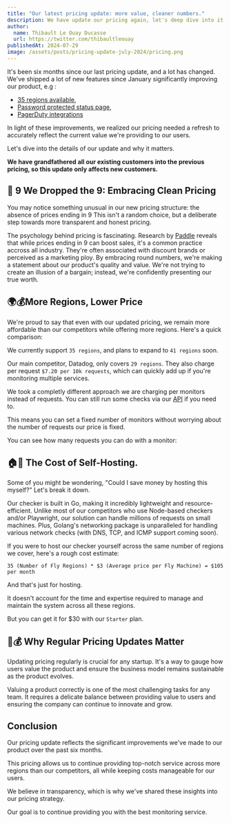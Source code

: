 ```yaml
---
title: "Our latest pricing update: more value, cleaner numbers."
description: We have update our pricing again, let's deep dive into it.
author:
  name: Thibault Le Ouay Ducasse
  url: https://twitter.com/thibaultleouay
publishedAt: 2024-07-29
image: /assets/posts/pricing-update-july-2024/pricing.png
---
```



It's been six months since our last pricing update, and a lot has changed. We've shipped a lot of new features  since January significantly improving our product, e.g :
- [35 regions available](/changelog/more-regions),
- [Password protected status page](changelog/password-protected-status-page),
- [PagerDuty integrations](/changelog/pagerduty-integration)


In light of these improvements, we realized our pricing needed a refresh to accurately reflect the current value we're providing to our users.

Let's dive into the details of our update and why it matters.

**We have grandfathered all our existing customers into the previous pricing, so this update only affects new customers.**

## 🫳 9 We Dropped the 9: Embracing Clean Pricing

You may notice something unusual in our new pricing structure: the absence of prices ending in 9 This isn't a random choice, but a deliberate step towards more transparent and honest pricing.

The psychology behind pricing is fascinating. Research by [Paddle](https://www.paddle.com/blog/end-prices-in-9s) reveals that while prices ending in 9 can boost sales, it's a common practice accross all industry. They're often associated with discount brands or perceived as a marketing ploy. By embracing round numbers, we're making a statement about our product's quality and value. We're not trying to create an illusion of a bargain; instead, we're confidently presenting our true worth.

## 🌍💰More Regions, Lower Price

We're proud to say that even with our updated pricing, we remain more affordable than our competitors while offering more regions. Here's a quick comparison:

We currently support `35 regions`, and plans to expand to `41 regions` soon.

Our main competitor, Datadog, only covers `29 regions`. They also charge per request `$7.20 per 10k requests`, which can quickly add up if you're monitoring multiple services.

We took a completly different approach we are charging per monitors instead of requests. You can still run some checks via our [API](https://docs.openstatus.dev/api-reference/check/post-check) if you need to.

This means you can set a fixed number of monitors without worrying about the number of requests our price is fixed.

You can see how many requests you can do with a monitor:

<PricingSlider />


## 🏠💸 The Cost of Self-Hosting.

Some of you might be wondering, "Could I save money by hosting this myself?" Let's break it down.

Our checker is built in Go, making it incredibly lightweight and resource-efficient.
Unlike most of our competitors who use Node-based checkers and/or Playwright, our solution can handle millions of requests on small machines.
Plus, Golang's networking package is unparalleled for handling various network checks (with DNS, TCP, and ICMP support coming soon).

If you were to host our checker yourself across the same number of regions we cover, here's a rough cost estimate:

```
35 (Number of Fly Regions) * $3 (Average price per Fly Machine) = $105 per month
```


And that's just for hosting.

It doesn't account for the time and expertise required to manage and maintain the system across all these regions.

But you can get it for $30 with our `Starter` plan.

## 🔄💰 Why Regular Pricing Updates Matter

Updating pricing regularly is crucial for any startup. It's a way to gauge how users value the product and ensure the business model remains sustainable as the product evolves.

Valuing a product correctly is one of the most challenging tasks for any team.
It requires a delicate balance between providing value to users and ensuring the company can continue to innovate and grow.

## Conclusion


Our pricing update reflects the significant improvements we've made to our product over the past six months.

This pricing allows us to continue providing top-notch service across more regions than our competitors, all while keeping costs manageable for our users.

We believe in transparency, which is why we've shared these insights into our pricing strategy.

Our goal is to continue providing you with the best monitoring service.
